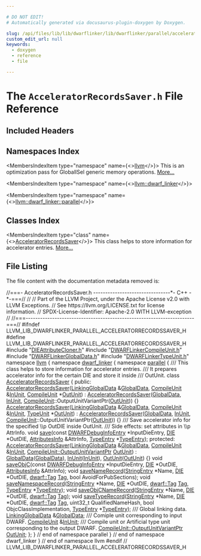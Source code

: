 ```yaml
---

# DO NOT EDIT!
# Automatically generated via docusaurus-plugin-doxygen by Doxygen.

slug: /api/files/lib/lib/dwarflinker/lib/dwarflinker/parallel/acceleratorrecordssaver-h
custom_edit_url: null
keywords:
  - doxygen
  - reference
  - file

---
```





# The `AcceleratorRecordsSaver.h` File Reference

<DoxygenPage pluginConfig={pluginConfig}>



## Included Headers

<IncludesList>
<IncludesListItem
  filePath="DIEAttributeCloner.h"
  permalink="/docs/api/files/lib/lib/dwarflinker/lib/dwarflinker/parallel/dieattributecloner-h"
  isLocal="true" />
<IncludesListItem
  filePath="DWARFLinkerCompileUnit.h"
  permalink="/docs/api/files/lib/lib/dwarflinker/lib/dwarflinker/parallel/dwarflinkercompileunit-h"
  isLocal="true" />
<IncludesListItem
  filePath="DWARFLinkerGlobalData.h"
  permalink="/docs/api/files/lib/lib/dwarflinker/lib/dwarflinker/parallel/dwarflinkerglobaldata-h"
  isLocal="true" />
<IncludesListItem
  filePath="DWARFLinkerTypeUnit.h"
  permalink="/docs/api/files/lib/lib/dwarflinker/lib/dwarflinker/parallel/dwarflinkertypeunit-h"
  isLocal="true" />
</IncludesList>

## Namespaces Index

<MembersIndex>

<MembersIndexItem
  type="namespace"
  name={<><a href="/docs/api/namespaces/llvm">llvm</a></>}>
This is an optimization pass for GlobalISel generic memory operations. <a href="/docs/api/namespaces/llvm/#details">More...</a>
</MembersIndexItem>

<MembersIndexItem
  type="namespace"
  name={<><a href="/docs/api/namespaces/llvm/dwarf-linker">llvm::dwarf_linker</a></>}>
</MembersIndexItem>

<MembersIndexItem
  type="namespace"
  name={<><a href="/docs/api/namespaces/llvm/dwarf-linker/parallel">llvm::dwarf_linker::parallel</a></>}>
</MembersIndexItem>

</MembersIndex>

## Classes Index

<MembersIndex>

<MembersIndexItem
  type="class"
  name={<><a href="/docs/api/classes/llvm/dwarf-linker/parallel/acceleratorrecordssaver">AcceleratorRecordsSaver</a></>}>
This class helps to store information for accelerator entries. <a href="/docs/api/classes/llvm/dwarf-linker/parallel/acceleratorrecordssaver/#details">More...</a>
</MembersIndexItem>

</MembersIndex>


## File Listing

The file content with the documentation metadata removed is:

<ProgramListing>

<Link id="l00001" /><CodeLine lineNumber="1"><Highlight kind="comment">//===- AcceleratorRecordsSaver.h --------------------------------&#42;- C++ -&#42;-===//</Highlight><Highlight kind="normal"></Highlight></CodeLine>
<Link id="l00002" /><CodeLine lineNumber="2"><Highlight kind="normal"></Highlight><Highlight kind="comment">//</Highlight><Highlight kind="normal"></Highlight></CodeLine>
<Link id="l00003" /><CodeLine lineNumber="3"><Highlight kind="normal"></Highlight><Highlight kind="comment">// Part of the LLVM Project, under the Apache License v2.0 with LLVM Exceptions.</Highlight><Highlight kind="normal"></Highlight></CodeLine>
<Link id="l00004" /><CodeLine lineNumber="4"><Highlight kind="normal"></Highlight><Highlight kind="comment">// See https://llvm.org/LICENSE.txt for license information.</Highlight><Highlight kind="normal"></Highlight></CodeLine>
<Link id="l00005" /><CodeLine lineNumber="5"><Highlight kind="normal"></Highlight><Highlight kind="comment">// SPDX-License-Identifier: Apache-2.0 WITH LLVM-exception</Highlight><Highlight kind="normal"></Highlight></CodeLine>
<Link id="l00006" /><CodeLine lineNumber="6"><Highlight kind="normal"></Highlight><Highlight kind="comment">//</Highlight><Highlight kind="normal"></Highlight></CodeLine>
<Link id="l00007" /><CodeLine lineNumber="7"><Highlight kind="normal"></Highlight><Highlight kind="comment">//===----------------------------------------------------------------------===//</Highlight><Highlight kind="normal"></Highlight></CodeLine>
<Link id="l00008" /><CodeLine lineNumber="8"><Highlight kind="normal"></Highlight></CodeLine>
<Link id="l00009" /><CodeLine lineNumber="9"><Highlight kind="normal"></Highlight><Highlight kind="preprocessor">#ifndef LLVM&#95;LIB&#95;DWARFLINKER&#95;PARALLEL&#95;ACCELERATORRECORDSSAVER&#95;H</Highlight><Highlight kind="normal"></Highlight></CodeLine>
<Link id="l00010" /><CodeLine lineNumber="10"><Highlight kind="normal"></Highlight><Highlight kind="preprocessor">#define LLVM&#95;LIB&#95;DWARFLINKER&#95;PARALLEL&#95;ACCELERATORRECORDSSAVER&#95;H</Highlight><Highlight kind="normal"></Highlight></CodeLine>
<Link id="l00011" /><CodeLine lineNumber="11"><Highlight kind="normal"></Highlight></CodeLine>
<Link id="l00012" /><CodeLine lineNumber="12"><Highlight kind="normal"></Highlight><Highlight kind="preprocessor">#include &quot;<a href="/docs/api/files/lib/lib/dwarflinker/lib/dwarflinker/parallel/dieattributecloner-h">DIEAttributeCloner.h</a>&quot;</Highlight><Highlight kind="normal"></Highlight></CodeLine>
<Link id="l00013" /><CodeLine lineNumber="13"><Highlight kind="normal"></Highlight><Highlight kind="preprocessor">#include &quot;<a href="/docs/api/files/lib/lib/dwarflinker/lib/dwarflinker/parallel/dwarflinkercompileunit-h">DWARFLinkerCompileUnit.h</a>&quot;</Highlight><Highlight kind="normal"></Highlight></CodeLine>
<Link id="l00014" /><CodeLine lineNumber="14"><Highlight kind="normal"></Highlight><Highlight kind="preprocessor">#include &quot;<a href="/docs/api/files/lib/lib/dwarflinker/lib/dwarflinker/parallel/dwarflinkerglobaldata-h">DWARFLinkerGlobalData.h</a>&quot;</Highlight><Highlight kind="normal"></Highlight></CodeLine>
<Link id="l00015" /><CodeLine lineNumber="15"><Highlight kind="normal"></Highlight><Highlight kind="preprocessor">#include &quot;<a href="/docs/api/files/lib/lib/dwarflinker/lib/dwarflinker/parallel/dwarflinkertypeunit-h">DWARFLinkerTypeUnit.h</a>&quot;</Highlight><Highlight kind="normal"></Highlight></CodeLine>
<Link id="l00016" /><CodeLine lineNumber="16"><Highlight kind="normal"></Highlight></CodeLine>
<Link id="l00017" /><CodeLine lineNumber="17"><Highlight kind="normal"></Highlight><Highlight kind="keyword">namespace </Highlight><Highlight kind="normal"><a href="/docs/api/namespaces/llvm">llvm</a> &#123;</Highlight></CodeLine>
<Link id="l00018" /><CodeLine lineNumber="18"><Highlight kind="normal"></Highlight><Highlight kind="keyword">namespace </Highlight><Highlight kind="normal"><a href="/docs/api/namespaces/llvm/dwarf-linker">dwarf&#95;linker</a> &#123;</Highlight></CodeLine>
<Link id="l00019" /><CodeLine lineNumber="19"><Highlight kind="normal"></Highlight><Highlight kind="keyword">namespace </Highlight><Highlight kind="normal"><a href="/docs/api/namespaces/llvm/dwarf-linker/parallel">parallel</a> &#123;</Highlight></CodeLine>
<Link id="l00020" /><CodeLine lineNumber="20"><Highlight kind="normal"></Highlight><Highlight kind="comment"></Highlight></CodeLine>
<Link id="l00021" /><CodeLine lineNumber="21"><Highlight kind="comment">/// This class helps to store information for accelerator entries.</Highlight></CodeLine>
<Link id="l00022" /><CodeLine lineNumber="22"><Highlight kind="comment">/// It prepares accelerator info for the certain DIE and store it inside</Highlight></CodeLine>
<Link id="l00023" /><CodeLine lineNumber="23"><Highlight kind="comment">/// OutUnit.</Highlight><Highlight kind="normal"></Highlight></CodeLine>
<Link id="l00024" /><CodeLine lineNumber="24" lineLink="/docs/api/classes/llvm/dwarf-linker/parallel/acceleratorrecordssaver"><Highlight kind="normal"></Highlight><Highlight kind="keyword">class </Highlight><Highlight kind="normal"><a href="/docs/api/classes/llvm/dwarf-linker/parallel/acceleratorrecordssaver/#a7d5a66c6045eca3d80d4e5f4729a4764">AcceleratorRecordsSaver</a> &#123;</Highlight></CodeLine>
<Link id="l00025" /><CodeLine lineNumber="25"><Highlight kind="normal"></Highlight><Highlight kind="keyword">public</Highlight><Highlight kind="normal">:</Highlight></CodeLine>
<Link id="l00026" /><CodeLine lineNumber="26" lineLink="/docs/api/classes/llvm/dwarf-linker/parallel/acceleratorrecordssaver/#a7d5a66c6045eca3d80d4e5f4729a4764"><Highlight kind="normal">  <a href="/docs/api/classes/llvm/dwarf-linker/parallel/acceleratorrecordssaver/#a7d5a66c6045eca3d80d4e5f4729a4764">AcceleratorRecordsSaver</a>(<a href="/docs/api/classes/llvm/dwarf-linker/parallel/linkingglobaldata">LinkingGlobalData</a> &amp;<a href="/docs/api/classes/llvm/dwarf-linker/parallel/acceleratorrecordssaver/#a9966b203ddae1beafd7cc1e178eee8dd">GlobalData</a>, <a href="/docs/api/classes/llvm/dwarf-linker/parallel/compileunit">CompileUnit</a> &amp;<a href="/docs/api/classes/llvm/dwarf-linker/parallel/acceleratorrecordssaver/#a07b9f313e11ee86970787c0c6c22c057">InUnit</a>,</Highlight></CodeLine>
<Link id="l00027" /><CodeLine lineNumber="27"><Highlight kind="normal">                          <a href="/docs/api/classes/llvm/dwarf-linker/parallel/compileunit">CompileUnit</a> &#42;<a href="/docs/api/classes/llvm/dwarf-linker/parallel/acceleratorrecordssaver/#a6823914b22f163f7589ace91f0e43bd7">OutUnit</a>)</Highlight></CodeLine>
<Link id="l00028" /><CodeLine lineNumber="28"><Highlight kind="normal">      : <a href="/docs/api/classes/llvm/dwarf-linker/parallel/acceleratorrecordssaver/#a7d5a66c6045eca3d80d4e5f4729a4764">AcceleratorRecordsSaver</a>(<a href="/docs/api/classes/llvm/dwarf-linker/parallel/acceleratorrecordssaver/#a9966b203ddae1beafd7cc1e178eee8dd">GlobalData</a>, <a href="/docs/api/classes/llvm/dwarf-linker/parallel/acceleratorrecordssaver/#a07b9f313e11ee86970787c0c6c22c057">InUnit</a>,</Highlight></CodeLine>
<Link id="l00029" /><CodeLine lineNumber="29"><Highlight kind="normal">                                <a href="/docs/api/classes/llvm/dwarf-linker/parallel/compileunit">CompileUnit</a>::OutputUnitVariantPtr(<a href="/docs/api/classes/llvm/dwarf-linker/parallel/acceleratorrecordssaver/#a6823914b22f163f7589ace91f0e43bd7">OutUnit</a>)) &#123;&#125;</Highlight></CodeLine>
<Link id="l00030" /><CodeLine lineNumber="30"><Highlight kind="normal"></Highlight></CodeLine>
<Link id="l00031" /><CodeLine lineNumber="31" lineLink="/docs/api/classes/llvm/dwarf-linker/parallel/acceleratorrecordssaver/#a8cca92649cf7f496eca2ec162448e403"><Highlight kind="normal">  <a href="/docs/api/classes/llvm/dwarf-linker/parallel/acceleratorrecordssaver/#a8cca92649cf7f496eca2ec162448e403">AcceleratorRecordsSaver</a>(<a href="/docs/api/classes/llvm/dwarf-linker/parallel/linkingglobaldata">LinkingGlobalData</a> &amp;<a href="/docs/api/classes/llvm/dwarf-linker/parallel/acceleratorrecordssaver/#a9966b203ddae1beafd7cc1e178eee8dd">GlobalData</a>, <a href="/docs/api/classes/llvm/dwarf-linker/parallel/compileunit">CompileUnit</a> &amp;<a href="/docs/api/classes/llvm/dwarf-linker/parallel/acceleratorrecordssaver/#a07b9f313e11ee86970787c0c6c22c057">InUnit</a>,</Highlight></CodeLine>
<Link id="l00032" /><CodeLine lineNumber="32"><Highlight kind="normal">                          <a href="/docs/api/classes/llvm/dwarf-linker/parallel/typeunit">TypeUnit</a> &#42;<a href="/docs/api/classes/llvm/dwarf-linker/parallel/acceleratorrecordssaver/#a6823914b22f163f7589ace91f0e43bd7">OutUnit</a>)</Highlight></CodeLine>
<Link id="l00033" /><CodeLine lineNumber="33"><Highlight kind="normal">      : <a href="/docs/api/classes/llvm/dwarf-linker/parallel/acceleratorrecordssaver/#a7d5a66c6045eca3d80d4e5f4729a4764">AcceleratorRecordsSaver</a>(<a href="/docs/api/classes/llvm/dwarf-linker/parallel/acceleratorrecordssaver/#a9966b203ddae1beafd7cc1e178eee8dd">GlobalData</a>, <a href="/docs/api/classes/llvm/dwarf-linker/parallel/acceleratorrecordssaver/#a07b9f313e11ee86970787c0c6c22c057">InUnit</a>,</Highlight></CodeLine>
<Link id="l00034" /><CodeLine lineNumber="34"><Highlight kind="normal">                                <a href="/docs/api/classes/llvm/dwarf-linker/parallel/compileunit">CompileUnit</a>::OutputUnitVariantPtr(<a href="/docs/api/classes/llvm/dwarf-linker/parallel/acceleratorrecordssaver/#a6823914b22f163f7589ace91f0e43bd7">OutUnit</a>)) &#123;&#125;</Highlight></CodeLine>
<Link id="l00035" /><CodeLine lineNumber="35"><Highlight kind="normal"></Highlight><Highlight kind="comment"></Highlight></CodeLine>
<Link id="l00036" /><CodeLine lineNumber="36"><Highlight kind="comment">  /// Save accelerator info for the specified \\p OutDIE inside OutUnit.</Highlight></CodeLine>
<Link id="l00037" /><CodeLine lineNumber="37"><Highlight kind="comment">  /// Side effects: set attributes in \\p AttrInfo.</Highlight><Highlight kind="normal"></Highlight></CodeLine>
<Link id="l00038" /><CodeLine lineNumber="38"><Highlight kind="normal">  </Highlight><Highlight kind="keywordtype">void</Highlight><Highlight kind="normal"> <a href="/docs/api/classes/llvm/dwarf-linker/parallel/acceleratorrecordssaver/#aca2d3ebfb1896c7f85f76bcb6dea8b81">save</a>(</Highlight><Highlight kind="keyword">const</Highlight><Highlight kind="normal"> <a href="/docs/api/classes/llvm/dwarfdebuginfoentry">DWARFDebugInfoEntry</a> &#42;InputDieEntry, <a href="/docs/api/classes/llvm/die">DIE</a> &#42;OutDIE,</Highlight></CodeLine>
<Link id="l00039" /><CodeLine lineNumber="39"><Highlight kind="normal">            <a href="/docs/api/structs/llvm/dwarf-linker/parallel/attributesinfo">AttributesInfo</a> &amp;AttrInfo, <a href="/docs/api/namespaces/llvm/dwarf-linker/parallel/#ae00955922b792a539fb6b19062e0a1af">TypeEntry</a> &#42;<a href="/docs/api/namespaces/llvm/dwarf-linker/parallel/#ae00955922b792a539fb6b19062e0a1af">TypeEntry</a>);</Highlight></CodeLine>
<Link id="l00040" /><CodeLine lineNumber="40"><Highlight kind="normal"></Highlight></CodeLine>
<Link id="l00041" /><CodeLine lineNumber="41"><Highlight kind="normal"></Highlight><Highlight kind="keyword">protected</Highlight><Highlight kind="normal">:</Highlight></CodeLine>
<Link id="l00042" /><CodeLine lineNumber="42" lineLink="/docs/api/classes/llvm/dwarf-linker/parallel/acceleratorrecordssaver/#a0f6165bbc416cec4b36472ffba7c1c81"><Highlight kind="normal">  <a href="/docs/api/classes/llvm/dwarf-linker/parallel/acceleratorrecordssaver/#a0f6165bbc416cec4b36472ffba7c1c81">AcceleratorRecordsSaver</a>(<a href="/docs/api/classes/llvm/dwarf-linker/parallel/linkingglobaldata">LinkingGlobalData</a> &amp;<a href="/docs/api/classes/llvm/dwarf-linker/parallel/acceleratorrecordssaver/#a9966b203ddae1beafd7cc1e178eee8dd">GlobalData</a>, <a href="/docs/api/classes/llvm/dwarf-linker/parallel/compileunit">CompileUnit</a> &amp;<a href="/docs/api/classes/llvm/dwarf-linker/parallel/acceleratorrecordssaver/#a07b9f313e11ee86970787c0c6c22c057">InUnit</a>,</Highlight></CodeLine>
<Link id="l00043" /><CodeLine lineNumber="43"><Highlight kind="normal">                          <a href="/docs/api/classes/llvm/dwarf-linker/parallel/compileunit/outputunitvariantptr">CompileUnit::OutputUnitVariantPtr</a> <a href="/docs/api/classes/llvm/dwarf-linker/parallel/acceleratorrecordssaver/#a6823914b22f163f7589ace91f0e43bd7">OutUnit</a>)</Highlight></CodeLine>
<Link id="l00044" /><CodeLine lineNumber="44"><Highlight kind="normal">      : <a href="/docs/api/classes/llvm/dwarf-linker/parallel/acceleratorrecordssaver/#a9966b203ddae1beafd7cc1e178eee8dd">GlobalData</a>(<a href="/docs/api/classes/llvm/dwarf-linker/parallel/acceleratorrecordssaver/#a9966b203ddae1beafd7cc1e178eee8dd">GlobalData</a>), <a href="/docs/api/classes/llvm/dwarf-linker/parallel/acceleratorrecordssaver/#a07b9f313e11ee86970787c0c6c22c057">InUnit</a>(<a href="/docs/api/classes/llvm/dwarf-linker/parallel/acceleratorrecordssaver/#a07b9f313e11ee86970787c0c6c22c057">InUnit</a>), <a href="/docs/api/classes/llvm/dwarf-linker/parallel/acceleratorrecordssaver/#a6823914b22f163f7589ace91f0e43bd7">OutUnit</a>(<a href="/docs/api/classes/llvm/dwarf-linker/parallel/acceleratorrecordssaver/#a6823914b22f163f7589ace91f0e43bd7">OutUnit</a>) &#123;&#125;</Highlight></CodeLine>
<Link id="l00045" /><CodeLine lineNumber="45"><Highlight kind="normal"></Highlight></CodeLine>
<Link id="l00046" /><CodeLine lineNumber="46"><Highlight kind="normal">  </Highlight><Highlight kind="keywordtype">void</Highlight><Highlight kind="normal"> <a href="/docs/api/classes/llvm/dwarf-linker/parallel/acceleratorrecordssaver/#a37addefa67ac345264fef8f6f477eef8">saveObjC</a>(</Highlight><Highlight kind="keyword">const</Highlight><Highlight kind="normal"> <a href="/docs/api/classes/llvm/dwarfdebuginfoentry">DWARFDebugInfoEntry</a> &#42;InputDieEntry, <a href="/docs/api/classes/llvm/die">DIE</a> &#42;OutDIE,</Highlight></CodeLine>
<Link id="l00047" /><CodeLine lineNumber="47"><Highlight kind="normal">                <a href="/docs/api/structs/llvm/dwarf-linker/parallel/attributesinfo">AttributesInfo</a> &amp;AttrInfo);</Highlight></CodeLine>
<Link id="l00048" /><CodeLine lineNumber="48"><Highlight kind="normal"></Highlight></CodeLine>
<Link id="l00049" /><CodeLine lineNumber="49"><Highlight kind="normal">  </Highlight><Highlight kind="keywordtype">void</Highlight><Highlight kind="normal"> <a href="/docs/api/classes/llvm/dwarf-linker/parallel/acceleratorrecordssaver/#ae49a5ef1608e2df3b53c880ef1543616">saveNameRecord</a>(<a href="/docs/api/namespaces/llvm/dwarf-linker/#a0b0094f2370abd91cc57b6d5476a599b">StringEntry</a> &#42;Name, <a href="/docs/api/classes/llvm/die">DIE</a> &#42;OutDIE, <a href="/docs/api/namespaces/llvm/dwarf/#ac94a19fc8c57bf0350fc4e9f45897828">dwarf::Tag</a> <a href="/docs/api/namespaces/llvm/#ac226f3d2b9ca090171a8e0a8cb92c343ac101058e7ea21bbbf2a5ac893088e90b">Tag</a>,</Highlight></CodeLine>
<Link id="l00050" /><CodeLine lineNumber="50"><Highlight kind="normal">                      </Highlight><Highlight kind="keywordtype">bool</Highlight><Highlight kind="normal"> AvoidForPubSections);</Highlight></CodeLine>
<Link id="l00051" /><CodeLine lineNumber="51"><Highlight kind="normal">  </Highlight><Highlight kind="keywordtype">void</Highlight><Highlight kind="normal"> <a href="/docs/api/classes/llvm/dwarf-linker/parallel/acceleratorrecordssaver/#a3fdaa3ade4765ff2fc5c85c753c7a41b">saveNamespaceRecord</a>(<a href="/docs/api/namespaces/llvm/dwarf-linker/#a0b0094f2370abd91cc57b6d5476a599b">StringEntry</a> &#42;Name, <a href="/docs/api/classes/llvm/die">DIE</a> &#42;OutDIE, <a href="/docs/api/namespaces/llvm/dwarf/#ac94a19fc8c57bf0350fc4e9f45897828">dwarf::Tag</a> <a href="/docs/api/namespaces/llvm/#ac226f3d2b9ca090171a8e0a8cb92c343ac101058e7ea21bbbf2a5ac893088e90b">Tag</a>,</Highlight></CodeLine>
<Link id="l00052" /><CodeLine lineNumber="52"><Highlight kind="normal">                           <a href="/docs/api/namespaces/llvm/dwarf-linker/parallel/#ae00955922b792a539fb6b19062e0a1af">TypeEntry</a> &#42;<a href="/docs/api/namespaces/llvm/dwarf-linker/parallel/#ae00955922b792a539fb6b19062e0a1af">TypeEntry</a>);</Highlight></CodeLine>
<Link id="l00053" /><CodeLine lineNumber="53"><Highlight kind="normal">  </Highlight><Highlight kind="keywordtype">void</Highlight><Highlight kind="normal"> <a href="/docs/api/classes/llvm/dwarf-linker/parallel/acceleratorrecordssaver/#a4cb4f618e8ceb12af873c37a5d9c554b">saveObjCNameRecord</a>(<a href="/docs/api/namespaces/llvm/dwarf-linker/#a0b0094f2370abd91cc57b6d5476a599b">StringEntry</a> &#42;Name, <a href="/docs/api/classes/llvm/die">DIE</a> &#42;OutDIE, <a href="/docs/api/namespaces/llvm/dwarf/#ac94a19fc8c57bf0350fc4e9f45897828">dwarf::Tag</a> <a href="/docs/api/namespaces/llvm/#ac226f3d2b9ca090171a8e0a8cb92c343ac101058e7ea21bbbf2a5ac893088e90b">Tag</a>);</Highlight></CodeLine>
<Link id="l00054" /><CodeLine lineNumber="54"><Highlight kind="normal">  </Highlight><Highlight kind="keywordtype">void</Highlight><Highlight kind="normal"> <a href="/docs/api/classes/llvm/dwarf-linker/parallel/acceleratorrecordssaver/#a09878fd3b26b9ee9ab928cd3c1922bfe">saveTypeRecord</a>(<a href="/docs/api/namespaces/llvm/dwarf-linker/#a0b0094f2370abd91cc57b6d5476a599b">StringEntry</a> &#42;Name, <a href="/docs/api/classes/llvm/die">DIE</a> &#42;OutDIE, <a href="/docs/api/namespaces/llvm/dwarf/#ac94a19fc8c57bf0350fc4e9f45897828">dwarf::Tag</a> <a href="/docs/api/namespaces/llvm/#ac226f3d2b9ca090171a8e0a8cb92c343ac101058e7ea21bbbf2a5ac893088e90b">Tag</a>,</Highlight></CodeLine>
<Link id="l00055" /><CodeLine lineNumber="55"><Highlight kind="normal">                      uint32&#95;t QualifiedNameHash, </Highlight><Highlight kind="keywordtype">bool</Highlight><Highlight kind="normal"> ObjcClassImplementation,</Highlight></CodeLine>
<Link id="l00056" /><CodeLine lineNumber="56"><Highlight kind="normal">                      <a href="/docs/api/namespaces/llvm/dwarf-linker/parallel/#ae00955922b792a539fb6b19062e0a1af">TypeEntry</a> &#42;<a href="/docs/api/namespaces/llvm/dwarf-linker/parallel/#ae00955922b792a539fb6b19062e0a1af">TypeEntry</a>);</Highlight></CodeLine>
<Link id="l00057" /><CodeLine lineNumber="57"><Highlight kind="normal"></Highlight><Highlight kind="comment"></Highlight></CodeLine>
<Link id="l00058" /><CodeLine lineNumber="58"><Highlight kind="comment">  /// Global linking data.</Highlight><Highlight kind="normal"></Highlight></CodeLine>
<Link id="l00059" /><CodeLine lineNumber="59" lineLink="/docs/api/classes/llvm/dwarf-linker/parallel/acceleratorrecordssaver/#a9966b203ddae1beafd7cc1e178eee8dd"><Highlight kind="normal">  <a href="/docs/api/classes/llvm/dwarf-linker/parallel/linkingglobaldata">LinkingGlobalData</a> &amp;<a href="/docs/api/classes/llvm/dwarf-linker/parallel/acceleratorrecordssaver/#a9966b203ddae1beafd7cc1e178eee8dd">GlobalData</a>;</Highlight></CodeLine>
<Link id="l00060" /><CodeLine lineNumber="60"><Highlight kind="normal"></Highlight><Highlight kind="comment"></Highlight></CodeLine>
<Link id="l00061" /><CodeLine lineNumber="61"><Highlight kind="comment">  /// Comiple unit corresponding to input DWARF.</Highlight><Highlight kind="normal"></Highlight></CodeLine>
<Link id="l00062" /><CodeLine lineNumber="62" lineLink="/docs/api/classes/llvm/dwarf-linker/parallel/acceleratorrecordssaver/#a07b9f313e11ee86970787c0c6c22c057"><Highlight kind="normal">  <a href="/docs/api/classes/llvm/dwarf-linker/parallel/compileunit">CompileUnit</a> &amp;<a href="/docs/api/classes/llvm/dwarf-linker/parallel/acceleratorrecordssaver/#a07b9f313e11ee86970787c0c6c22c057">InUnit</a>;</Highlight></CodeLine>
<Link id="l00063" /><CodeLine lineNumber="63"><Highlight kind="normal"></Highlight><Highlight kind="comment"></Highlight></CodeLine>
<Link id="l00064" /><CodeLine lineNumber="64"><Highlight kind="comment">  /// Compile unit or Artificial type unit corresponding to the output DWARF.</Highlight><Highlight kind="normal"></Highlight></CodeLine>
<Link id="l00065" /><CodeLine lineNumber="65" lineLink="/docs/api/classes/llvm/dwarf-linker/parallel/acceleratorrecordssaver/#a6823914b22f163f7589ace91f0e43bd7"><Highlight kind="normal">  <a href="/docs/api/classes/llvm/dwarf-linker/parallel/compileunit/outputunitvariantptr">CompileUnit::OutputUnitVariantPtr</a> <a href="/docs/api/classes/llvm/dwarf-linker/parallel/acceleratorrecordssaver/#a6823914b22f163f7589ace91f0e43bd7">OutUnit</a>;</Highlight></CodeLine>
<Link id="l00066" /><CodeLine lineNumber="66"><Highlight kind="normal">&#125;;</Highlight></CodeLine>
<Link id="l00067" /><CodeLine lineNumber="67"><Highlight kind="normal"></Highlight></CodeLine>
<Link id="l00068" /><CodeLine lineNumber="68"><Highlight kind="normal">&#125; </Highlight><Highlight kind="comment">// end of namespace parallel</Highlight><Highlight kind="normal"></Highlight></CodeLine>
<Link id="l00069" /><CodeLine lineNumber="69"><Highlight kind="normal">&#125; </Highlight><Highlight kind="comment">// end of namespace dwarf&#95;linker</Highlight><Highlight kind="normal"></Highlight></CodeLine>
<Link id="l00070" /><CodeLine lineNumber="70"><Highlight kind="normal">&#125; </Highlight><Highlight kind="comment">// end of namespace llvm</Highlight><Highlight kind="normal"></Highlight></CodeLine>
<Link id="l00071" /><CodeLine lineNumber="71"><Highlight kind="normal"></Highlight></CodeLine>
<Link id="l00072" /><CodeLine lineNumber="72"><Highlight kind="normal"></Highlight><Highlight kind="preprocessor">#endif </Highlight><Highlight kind="comment">// LLVM&#95;LIB&#95;DWARFLINKER&#95;PARALLEL&#95;ACCELERATORRECORDSSAVER&#95;H</Highlight><Highlight kind="normal"></Highlight></CodeLine>

</ProgramListing>

</DoxygenPage>
